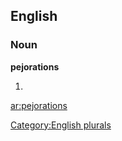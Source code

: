 
==English==

===Noun===
'''pejorations'''

# {{plural of|[[pejoration]]}}

[[Category:English plurals]]

[[ar:pejorations]]